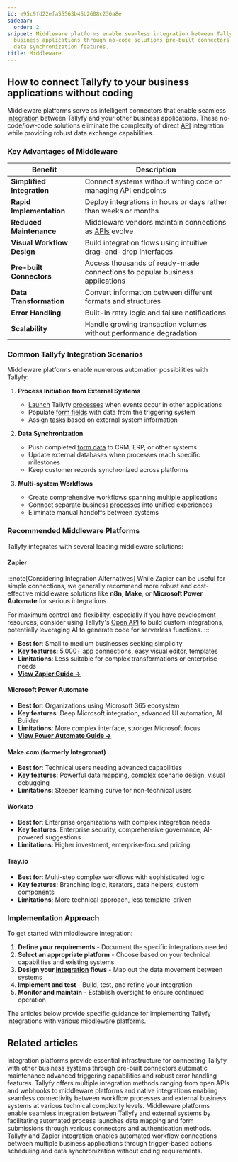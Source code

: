 ```yaml
---
id: e95c9fd22efa55563b46b2608c236a8e
sidebar:
  order: 2
snippet: Middleware platforms enable seamless integration between Tallyfy and other
  business applications through no-code solutions pre-built connectors and automated
  data synchronization features.
title: Middleware
---
```


## How to connect Tallyfy to your business applications without coding

Middleware platforms serve as intelligent connectors that enable seamless [integration](/products/pro/integrations/) between Tallyfy and your other business applications. These no-code/low-code solutions eliminate the complexity of direct [API](/products/pro/integrations/open-api/) integration while providing robust data exchange capabilities.

### Key Advantages of Middleware

| Benefit | Description |
|---------|-------------|
| **Simplified Integration** | Connect systems without writing code or managing API endpoints |
| **Rapid Implementation** | Deploy integrations in hours or days rather than weeks or months |
| **Reduced Maintenance** | Middleware vendors maintain connections as [APIs](/products/pro/integrations/open-api/) evolve |
| **Visual Workflow Design** | Build integration flows using intuitive drag-and-drop interfaces |
| **Pre-built Connectors** | Access thousands of ready-made connections to popular business applications |
| **Data Transformation** | Convert information between different formats and structures |
| **Error Handling** | Built-in retry logic and failure notifications |
| **Scalability** | Handle growing transaction volumes without performance degradation |

### Common Tallyfy Integration Scenarios

Middleware platforms enable numerous automation possibilities with Tallyfy:

1. **Process Initiation from External Systems**
   - [Launch](/products/pro/launching/) Tallyfy [processes](/products/pro/tracking-and-tasks/processes/) when events occur in other applications
   - Populate [form fields](/products/pro/tracking-and-tasks/tasks/what-are-form-fields-in-tallyfy/) with data from the triggering system
   - Assign [tasks](/products/pro/tracking-and-tasks/tasks/) based on external system information

2. **Data Synchronization**
   - Push completed [form data](/products/pro/tracking-and-tasks/tasks/what-are-form-fields-in-tallyfy/) to CRM, ERP, or other systems
   - Update external databases when processes reach specific milestones
   - Keep customer records synchronized across platforms

3. **Multi-system Workflows**
   - Create comprehensive workflows spanning multiple applications
   - Connect separate business [processes](/products/pro/tracking-and-tasks/processes/) into unified experiences
   - Eliminate manual handoffs between systems

### Recommended Middleware Platforms

Tallyfy integrates with several leading middleware solutions:

#### Zapier

:::note[Considering Integration Alternatives]
While Zapier can be useful for simple connections, we generally recommend more robust and cost-effective middleware solutions like **n8n**, **Make**, or **Microsoft Power Automate** for serious integrations.

For maximum control and flexibility, especially if you have development resources, consider using Tallyfy's [Open API](/products/pro/integrations/open-api/) to build custom integrations, potentially leveraging AI to generate code for serverless functions.
:::

- **Best for**: Small to medium businesses seeking simplicity
- **Key features**: 5,000+ app connections, easy visual editor, templates
- **Limitations**: Less suitable for complex transformations or enterprise needs
- [**View Zapier Guide →**](/products/pro/integrations/middleware/zapier/)

#### Microsoft Power Automate

- **Best for**: Organizations using Microsoft 365 ecosystem
- **Key features**: Deep Microsoft integration, advanced UI automation, AI Builder
- **Limitations**: More complex interface, stronger Microsoft focus
- [**View Power Automate Guide →**](/products/pro/integrations/middleware/power-automate/)

#### Make.com (formerly Integromat)

- **Best for**: Technical users needing advanced capabilities
- **Key features**: Powerful data mapping, complex scenario design, visual debugging
- **Limitations**: Steeper learning curve for non-technical users

#### Workato

- **Best for**: Enterprise organizations with complex integration needs
- **Key features**: Enterprise security, comprehensive governance, AI-powered suggestions
- **Limitations**: Higher investment, enterprise-focused pricing

#### Tray.io

- **Best for**: Multi-step complex workflows with sophisticated logic
- **Key features**: Branching logic, iterators, data helpers, custom components
- **Limitations**: More technical approach, less template-driven

### Implementation Approach

To get started with middleware integration:

1. **Define your requirements** - Document the specific integrations needed
2. **Select an appropriate platform** - Choose based on your technical capabilities and existing systems
3. **Design your [integration](/products/pro/integrations/) flows** - Map out the data movement between systems
4. **Implement and test** - Build, test, and refine your integration
5. **Monitor and maintain** - Establish oversight to ensure continued operation

The articles below provide specific guidance for implementing Tallyfy integrations with various middleware platforms.


<PageTree />


## Related articles
<CardGrid>
<LinkTitleCard header="<b>Middleware > Why use an integration platform with Tallyfy</b>" href="/products/pro/integrations/middleware/why-should-i-use-an-integration-platform-with-tallyfy/" > Integration platforms provide essential infrastructure for connecting Tallyfy with other business systems through pre-built connectors automatic maintenance advanced triggering capabilities and robust error handling features. </LinkTitleCard>
<LinkTitleCard header="<b>Pro > Integrations</b>" href="/products/pro/integrations/" > Tallyfy offers multiple integration methods ranging from open APIs and webhooks to middleware platforms and native integrations enabling seamless connectivity between workflow processes and external business systems at various technical complexity levels. </LinkTitleCard>
<LinkTitleCard header="<b>Triggers > Launch via middleware</b>" href="/products/pro/launching/triggers/via-middleware/" > Middleware platforms enable seamless integration between Tallyfy and external systems by facilitating automated process launches data mapping and form submissions through various connectors and authentication methods. </LinkTitleCard>
<LinkTitleCard header="<b>Middleware > Zapier</b>" href="/products/pro/integrations/middleware/zapier/" > Tallyfy and Zapier integration enables automated workflow connections between multiple business applications through trigger-based actions scheduling and data synchronization without coding requirements. </LinkTitleCard>
</CardGrid>